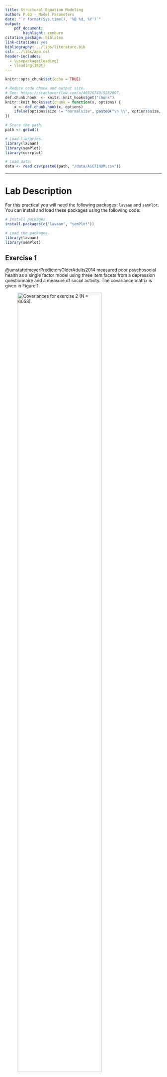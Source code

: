 ```yaml
---
title: Structural Equation Modeling
author: P.03 - Model Parameters
date: "`r format(Sys.time(), '%B %d, %Y')`"
output:
    pdf_document:
        highlight: zenburn
citation_package: biblatex
link-citations: yes
bibliography: ../libs/literature.bib
csl: ../libs/apa.csl
header-includes:
  - \usepackage{leading}
  - \leading{16pt}
---
```


```r
knitr::opts_chunk$set(echo = TRUE)

# Reduce code chunk and output size.
# See: https://stackoverflow.com/a/46526740/5252007.
def.chunk.hook  <- knitr::knit_hooks$get("chunk")
knitr::knit_hooks$set(chunk = function(x, options) {
    x <- def.chunk.hook(x, options)
    ifelse(options$size != "normalsize", paste0("\n \\", options$size, "\n\n", x, "\n\n \\normalsize"), x)
})

# Store the path.
path <- getwd()

# Load libraries.
library(lavaan)
library(semPlot)
library(corrplot)

# Load data.
data <- read.csv(paste0(path, "/data/ASC7INDM.csv"))
```

---

# Lab Description

For this practical you will need the following packages: `lavaan` and `semPlot`.
You can install and load these packages using the following code:

```r
# Install packages.
install.packages(c("lavaan", "semPlot"))

# Load the packages.
library(lavaan)
library(semPlot)
```

## Exercise 1

@umstattdmeyerPredictorsOlderAdults2014 measured poor psychosocial health as a
single factor model using three item facets from a depression questionnaire and
a measure of social activity. The covariance matrix is given in Figure 1.

<!-- Figure 1 !-->
![Covariances for exercise 2 ($N = 6053$).](./assets/figure_1.png){width=80%}

a. Enter the covariance matrix into `R`.

```r
# Input the covariance matrix.
covariances <- c(0.77, 0.38, 0.65, 0.39, 0.39, 0.62, -0.25, -0.32, -0.27, 6.09)

# Create the covariance matrix using "lavaan::lav_matrix_lower2full".
covariances <- lav_matrix_lower2full(covariances)

# Add row and column names for the variables.
# Dep1 stands for "Depresion 1".
# Dep2 stands for "Depresion 2".
# Dep3 stands for "Depresion 3".
# SocAct stands for "Social Activity".
rownames(covariances) <- colnames(covariances) <- c("Dep1", "Dep2", "Dep3", "SocAct")
```

b. Fit the model using (1) the marker variable approach, (2) the standardized
   latent variable approach, and (3) the effect coding approach for achieving
   identification of the latent variable. For the marker variable method, use
   `Depression 1` as the marker variable. The resulting $\chi^2$ and degrees of
   freedom (DF) should be identical for the three models.

**Using (1) the marker variable approach.**

```r
# Model syntax.
# `PsychoSocial` (i.e., psychosocial health) in the name we selected for the latent construct.
model_marker <- "
    PsychoSocial =~ Dep1 + Dep2 + Dep3 + SocAct
"

# Model fit.
model_marker_fit <- cfa(model_marker, sample.cov = covariances, sample.nobs = 6053)

# Model summary.
summary(model_marker_fit, standardized = TRUE)
```

*Note.* By default, the first indicator of each latent variable is used as the
marker variable, i.e., `Depresion 1` in our case. However, we may select which
indicator to use as the marker variable in the `lavaan` syntax.

**Using (2) the standardized latent variable approach.**

```r
# Model syntax.
model_stdlv <- "
    PsychoSocial =~ NA * Dep1 + Dep1 + Dep2 + Dep3 + SocAct
    PsychoSocial ~~ 1 * PsychoSocial
"

# Model fit.
model_stdlv_fit_1 <- cfa(model_stdlv, sample.cov = covariances, sample.nobs = 6053)

# Model summary.
summary(model_stdlv_fit_1, standardized = TRUE)
```

Instead of tweaking the model syntax, we can also indicate that we want to
standardize the latent variable by setting the `std.lv = TRUE` argument in
`lavaan::cfa`. In this case, we use the model syntax `model_marker`.

```r
# Model fit using standardized latent variable approach via `std.lv = TRUE`.
model_stdlv_fit_2 <- cfa(
    model_marker,
    sample.cov = covariances,
    std.lv = TRUE,
    sample.nobs = 6053
)

# Model summary.
summary(model_stdlv_fit_2, standardized = TRUE)
```

Both ways of standardizing the latent variable show in the output that the
variance of the latent variable `PsychoSocial` has a variance of $1$.
Furthermore, model fit is identical to marker variable approach (i.e., $\chi^2 =
9.620$).

**Using (3) the effect coding approach.**

```r
# Model syntax.
model_effect_coding <- "
    PsychoSocial =~
        NA * Dep1 +
        LoadingDep1 * Dep1 +
        LoadingDep2 * Dep2 +
        LoadingDep3 * Dep3 +
        LoadingSocAct * SocAct

    # Effect coding.
    LoadingDep1 == 4 - LoadingDep2 - LoadingDep3 - LoadingSocAct
"

# Model fit.
model_effect_coding_fit <- cfa(model_effect_coding, sample.cov = covariances, sample.nobs = 6053)

# Summary.
summary(model_effect_coding_fit, standardized = TRUE)

# Extract the values for the loadings.
loadings <- coef(model_effect_coding_fit)[1:4]

# Compute the mean for the loadings.
mean(loadings)
```

Again, we see that model fit is identical to the marker and standardized latent
variables approaches. Latent variable is on the same scale as the average of all
the indicators (i.e., optimally weighted average of set of indicators). Average
of the loadings equals $\frac{1.744 + 1.753 + 1.787 - 1.284}{4} = 1$. The
variance of `PsychoSocial` latent variable is $0.125$, and it represents the
average of the amount of reliable variance that each indicator contributes to
the definition of this latent construct.

c. Re-estimate the the first model (i.e., using the marker variable method), but
   now with the additional equality constraints between the loadings of
   `Depression 1`, `Depression 2`, and `Social Activity`.

```r
# Model syntax with equality constraint.
model_marker_constrained <- "
    PsychSocLV =~ c1 * Dep1 + c1 * Dep2 + Dep3 + c1 * SocAct
"

# Model fit.
model_marker_constrained_fit <- cfa(model_marker_constrained, sample.cov = covariances, sample.nobs = 6053)

# Model summary.
summary(model_marker_constrained_fit)
```

d. Test the constrained against the unconstrained marker model using the
   likelihood ratio test. What do you conclude?

```r
# Perform a likelihood ratio test using the `anova` function in `R`.
anova(model_marker_constrained_fit, model_marker_fit)
```

We see that the constrained model fits worse than unconstrained model, hence we
prefer the unconstrained model.

<!-- Page break -->
\newpage

## Exercise 2

Consider the following hypothesized four-factor CFA model of self-concept
depicted in Figure 2.

<!-- Figure 2 !-->
![CFA model of self-concept.](./assets/figure_2.png){width=70%}

a. Using the data that are stored in the dataset `ASC7INDM.csv` with $N = 265$,
estimate this model and evaluate its fit using the MFTS statistic reported by
`lavaan`. Use the marker variable approach to identify the scale of the latent
variables.

Set the working directory to the location where your data file has been
downloaded and load the data.

```r
# For example.
setwd("/Users/mihai/Downloads")

# Load data.
data <- read.csv("ASC7INDM.csv")

# Inspect the data.
View(data)

# Or quickly list the variables.
str(data)

# Or summarize the data.
summary(data)
```

*Optional*. When working with new datasets, it can also help to have a bird's
eye view on the correlation structure of the data. We can use the `corrplot`
package to obtain such a plot, which we can install and load as follows:

```r
# Install the `corrplot` package.
install.packages("corrplot")

# Load the package.
library(corrplot)
```

Now, we can obtain our correlation plot as follows:

```r
# Compute correlations between all pair of variables.
corrs <- cor(data)

# Plot the correlations.
# Tip: make sure you open your plot in a new window to get a better view.
corrplot(corrs)
```

Or, we can obtain the same correlation plot just for the variables we are
interested in (i.e., the indicator variables depicted in Figure 2).

```r
# Write down the names of the variables we are interested in.
names <- c(
    "SDQ2N01", "SDQ2N13", "SDQ2N25", "SDQ2N37",
    "SDQ2N04", "SDQ2N16", "SDQ2N28", "SDQ2N40",
    "SDQ2N10", "SDQ2N22", "SDQ2N34", "SDQ2N46",
    "SDQ2N07", "SDQ2N19", "SDQ2N31", "SDQ2N43"
)

# Compute the correlations only for the variables listed in `names`.
corrs_variables <- cor(data[, names])

# Plot the correlations.
corrplot(corrs_variables)
```

Now that we've loaded and inspected the data, we can continue with fitting the
model depicted in Figure 2. Note that for identification purposes we will use
the marker variable approach.

```r
# Model syntax.
model_self_concept <- "
    # Measurement model.
    F1 =~ SDQ2N01 + SDQ2N13 + SDQ2N25 + SDQ2N37
    F2 =~ SDQ2N04 + SDQ2N16 + SDQ2N28 + SDQ2N40
    F3 =~ SDQ2N10 + SDQ2N22 + SDQ2N34 + SDQ2N46
    F4 =~ SDQ2N07 + SDQ2N19 + SDQ2N31 + SDQ2N43

    # Covariances between latent variables.
    F1 ~~ F2
    F1 ~~ F3
    F1 ~~ F4
    F2 ~~ F3
    F2 ~~ F4
    F3 ~~ F4
"

# Model fit.
model_self_concept_fit <- cfa(model_self_concept, data = data)

# Visualize the model.
semPaths(model_self_concept_fit, what = "paths", whatLabels = "est", sizeMan = 4)

# Model summary.
summary(model_self_concept_fit)
```

We obtain a $\chi^2 = 159.112$ with $DF = 98$ and a $p\text{-value} < 0.001$.
The *null hypothesis* that the model implied covariance matrix fits the
population covariance matrix must be rejected. You do not want to reject the
null hypothesis (i.e., you want a $p$-value above a certain $alpha$).

*Note.* The covariances between the latent variables are estimated by default
when using `lavaan`. These covariances were added in the syntax above just to
illustrate how this is done.

b. According to the `lavaan` results, this model has $98$ degrees of freedom.
Show calculations that clarify why this model has $98$ degrees of freedom.

The variance-covariance matrix $\Sigma$ has $\frac{16 \times (16 + 1)}{2} = 136$
elements. In the model we have $38$ parameters:

- $16$ variances of error terms
- $4$ variances of latent variables
- $6$ covariances
- $12$ loadings (i.e., not $16$ because we implement $4$ marker constraints)

We compute the degrees of freedom as
$$ DF = \text{\# parameters} - \text{\# free parameters} $$
and obtain $136 - 38 = 98$.

c. Which possibilities do you have to possibly improve the fit of the model?

Ways to possibly improve model fit:

- include cross-loadings
- include error covariances,
- constrain parameters to certain values


We may also add equality constraints, or constrain non-significant loadings and/
or covariances to $0$. However, this will not improve the fit, it will only
ensure that the model fit will not become worse.

<!-- Page break -->
\newpage

# References
